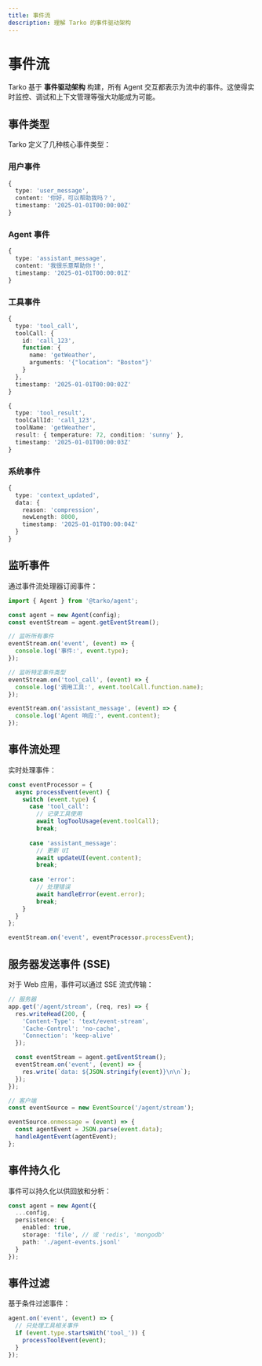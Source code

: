 ```yaml
---
title: 事件流
description: 理解 Tarko 的事件驱动架构
---
```


# 事件流

Tarko 基于 **事件驱动架构** 构建，所有 Agent 交互都表示为流中的事件。这使得实时监控、调试和上下文管理等强大功能成为可能。

## 事件类型

Tarko 定义了几种核心事件类型：

### 用户事件

```typescript
{
  type: 'user_message',
  content: '你好，可以帮助我吗？',
  timestamp: '2025-01-01T00:00:00Z'
}
```

### Agent 事件

```typescript
{
  type: 'assistant_message',
  content: '我很乐意帮助你！',
  timestamp: '2025-01-01T00:00:01Z'
}
```

### 工具事件

```typescript
{
  type: 'tool_call',
  toolCall: {
    id: 'call_123',
    function: {
      name: 'getWeather',
      arguments: '{"location": "Boston"}'
    }
  },
  timestamp: '2025-01-01T00:00:02Z'
}

{
  type: 'tool_result',
  toolCallId: 'call_123',
  toolName: 'getWeather',
  result: { temperature: 72, condition: 'sunny' },
  timestamp: '2025-01-01T00:00:03Z'
}
```

### 系统事件

```typescript
{
  type: 'context_updated',
  data: {
    reason: 'compression',
    newLength: 8000,
    timestamp: '2025-01-01T00:00:04Z'
  }
}
```

## 监听事件

通过事件流处理器订阅事件：

```typescript
import { Agent } from '@tarko/agent';

const agent = new Agent(config);
const eventStream = agent.getEventStream();

// 监听所有事件
eventStream.on('event', (event) => {
  console.log('事件:', event.type);
});

// 监听特定事件类型
eventStream.on('tool_call', (event) => {
  console.log('调用工具:', event.toolCall.function.name);
});

eventStream.on('assistant_message', (event) => {
  console.log('Agent 响应:', event.content);
});
```

## 事件流处理

实时处理事件：

```typescript
const eventProcessor = {
  async processEvent(event) {
    switch (event.type) {
      case 'tool_call':
        // 记录工具使用
        await logToolUsage(event.toolCall);
        break;
        
      case 'assistant_message':
        // 更新 UI
        await updateUI(event.content);
        break;
        
      case 'error':
        // 处理错误
        await handleError(event.error);
        break;
    }
  }
};

eventStream.on('event', eventProcessor.processEvent);
```

## 服务器发送事件 (SSE)

对于 Web 应用，事件可以通过 SSE 流式传输：

```typescript
// 服务器
app.get('/agent/stream', (req, res) => {
  res.writeHead(200, {
    'Content-Type': 'text/event-stream',
    'Cache-Control': 'no-cache',
    'Connection': 'keep-alive'
  });

  const eventStream = agent.getEventStream();
  eventStream.on('event', (event) => {
    res.write(`data: ${JSON.stringify(event)}\n\n`);
  });
});
```

```javascript
// 客户端
const eventSource = new EventSource('/agent/stream');

eventSource.onmessage = (event) => {
  const agentEvent = JSON.parse(event.data);
  handleAgentEvent(agentEvent);
};
```

## 事件持久化

事件可以持久化以供回放和分析：

```typescript
const agent = new Agent({
  ...config,
  persistence: {
    enabled: true,
    storage: 'file', // 或 'redis', 'mongodb'
    path: './agent-events.jsonl'
  }
});
```

## 事件过滤

基于条件过滤事件：

```typescript
agent.on('event', (event) => {
  // 只处理工具相关事件
  if (event.type.startsWith('tool_')) {
    processToolEvent(event);
  }
});
```
